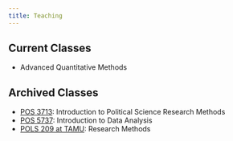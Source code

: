 ```yaml
---
title: Teaching
---
```


## Current Classes

- Advanced Quantitative Methods

## Archived Classes

- [POS 3713](https://pos3713.github.io): Introduction to Political Science Research Methods
- [POS 5737](https://pos5737.github.io): Introduction to Data Analysis
- [POLS 209 at TAMU](/teaching/pols-209/): Research Methods

